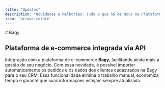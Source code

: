 ```yaml
---
title: "Updates"
description: "Novidades e Melhorias: Tudo o que há de Novo na Plataforma"
icon: "arrows-rotate"
---
```


<Update label="Dezembro 24">
  # Bagy

  ## **Plataforma de e-commerce integrada via API**

  Integração com a plataforma de e-commerce **Bagy**, facilitando ainda mais a gestão do seu negócio. Com essa novidade, é possível importar automaticamente os pedidos e os dados dos clientes cadastrados na Bagy para o seu CRM. Essa funcionalidade elimina o trabalho manual, economiza tempo e garante que suas informações estejam sempre atualizada.
</Update>
